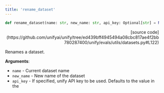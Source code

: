 ```yaml
---
title: 'rename_dataset'
---
```


```python
def rename_dataset(name: str, new_name: str, api_key: Optional[str] = None):
```

<p align="right">[source code](https://github.com/unifyai/unify/tree/ed439bff4945494a08cbc817ae4f2bb780287400/unify/evals/utils/datasets.py#L122)</p>

Renames a dataset.

**Arguments**:

- `name` - Current dataset name
- `new_name` - New name of the dataset
- `api_key` - If specified, unify API key to be used. Defaults to the value in the
